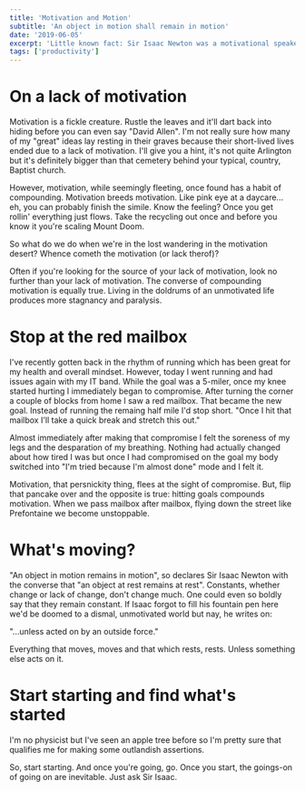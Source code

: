 ```yaml
---
title: 'Motivation and Motion'
subtitle: 'An object in motion shall remain in motion'
date: '2019-06-05'
excerpt: 'Little known fact: Sir Isaac Newton was a motivational speaker.'
tags: ['productivity']
---
```


# On a lack of motivation

Motivation is a fickle creature. Rustle the leaves and it'll dart back into hiding before you can even say "David Allen". I'm not really sure how many of my "great" ideas lay resting in their graves because their short-lived lives ended due to a lack of motivation. I'll give you a hint, it's not quite Arlington but it's definitely bigger than that cemetery behind your typical, country, Baptist church.

However, motivation, while seemingly fleeting, once found has a habit of compounding.
Motivation breeds motivation. Like pink eye at a daycare... eh, you can probably finish the simile. Know the feeling? Once you get rollin' everything just flows. Take the recycling out once and before you know it you're scaling Mount Doom.

So what do we do when we're in the lost wandering in the motivation desert? Whence cometh the motivation (or lack therof)?

Often if you're looking for the source of your lack of motivation, look no further than your lack of motivation. The converse of compounding motivation is equally true. Living in the doldrums of an unmotivated life produces more stagnancy and paralysis.

# Stop at the red mailbox

I've recently gotten back in the rhythm of running which has been great for my health and overall mindset. However, today I went running and had issues again with my IT band. While the goal was a 5-miler, once my knee started hurting I immediately began to compromise. After turning the corner a couple of blocks from home I saw a red mailbox. That became the new goal. Instead of running the remaing half mile I'd stop short. "Once I hit that mailbox I'll take a quick break and stretch this out."

Almost immediately after making that compromise I felt the soreness of my legs and the desparation of my breathing. Nothing had actually changed about how tired I was but once I had compromised on the goal my body switched into "I'm tried because I'm almost done" mode and I felt it.

Motivation, that persnickity thing, flees at the sight of compromise. But, flip that pancake over and the opposite is true: hitting goals compounds motivation. When we pass mailbox after mailbox, flying down the street like Prefontaine we become unstoppable.

# What's moving?

"An object in motion remains in motion", so declares Sir Isaac Newton with the converse that "an object at rest remains at rest". Constants, whether change or lack of change, don't change much. One could even so boldly say that they remain constant. If Isaac forgot to fill his fountain pen here we'd be doomed to a dismal, unmotivated world but nay, he writes on:

"...unless acted on by an outside force."

Everything that moves, moves and that which rests, rests. Unless something else acts on it.

# Start starting and find what's started

I'm no physicist but I've seen an apple tree before so I'm pretty sure that qualifies me for making some outlandish assertions.

So, start starting. And once you're going, go. Once you start, the goings-on of going on are inevitable. Just ask Sir Isaac.
